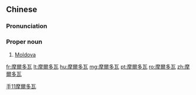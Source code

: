==Chinese==
{{zh-forms|s=摩尔多瓦|gloss=-}}

===Pronunciation===
{{zh-pron
|m=Mó'ěrduōwǎ
|c=mo1 ji5 do1 ngaa5
|mn=qz:Mô͘-ní-to͘-óa/xm:Mô͘-ní-to-óa/zz:Mô͘-jíⁿ-to-óa
|cat=pn
}}

===Proper noun===
{{zh-proper noun}}

# [[Moldova]]

[[Category:zh:Countries|手11摩爾多瓦]]

[[fr:摩爾多瓦]]
[[lt:摩爾多瓦]]
[[hu:摩爾多瓦]]
[[mg:摩爾多瓦]]
[[pt:摩爾多瓦]]
[[ro:摩爾多瓦]]
[[zh:摩爾多瓦]]
